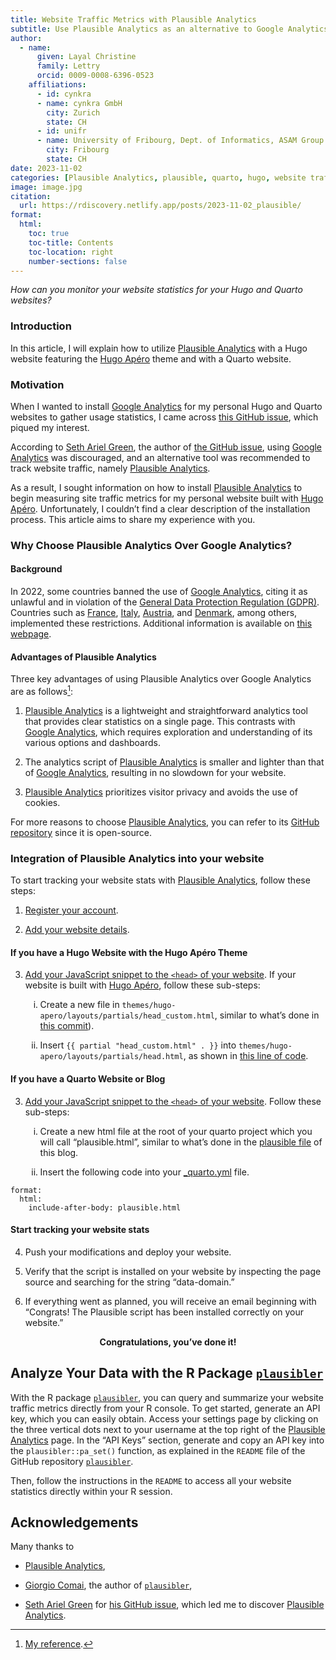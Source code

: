 ```yaml
---
title: Website Traffic Metrics with Plausible Analytics
subtitle: Use Plausible Analytics as an alternative to Google Analytics
author:
  - name:
      given: Layal Christine
      family: Lettry
      orcid: 0009-0008-6396-0523
    affiliations:
      - id: cynkra
      - name: cynkra GmbH
        city: Zurich
        state: CH
      - id: unifr
      - name: University of Fribourg, Dept. of Informatics, ASAM Group
        city: Fribourg
        state: CH
date: 2023-11-02
categories: [Plausible Analytics, plausible, quarto, hugo, website traffic metrics, Google Analytics]
image: image.jpg
citation: 
  url: https://rdiscovery.netlify.app/posts/2023-11-02_plausible/
format:
  html:
    toc: true
    toc-title: Contents
    toc-location: right
    number-sections: false
---
```


*How can you monitor your website statistics for your Hugo and Quarto websites?*

### Introduction
In this article, I will explain how to utilize [Plausible Analytics](https://plausible.io) with a Hugo website featuring the [Hugo Apéro](https://hugo-apero-docs.netlify.app) theme and with a Quarto website.

### Motivation
When I wanted to install [Google Analytics](https://analytics.google.com/analytics/web/provision/#/provision) for my personal Hugo and Quarto websites to gather usage statistics, I came across [this GitHub issue](https://github.com/rstudio/blogdown/issues/731), which piqued my interest.

According to [Seth Ariel Green](https://github.com/setgree), the author of [the GitHub issue](https://github.com/rstudio/blogdown/issues/731), using [Google Analytics](https://analytics.google.com/analytics/web/provision/#/provision) was discouraged, and an alternative tool was recommended to track website traffic, namely [Plausible Analytics](https://plausible.io).

As a result, I sought information on how to install [Plausible Analytics](https://plausible.io) to begin measuring site traffic metrics for my personal website built with [Hugo Apéro](https://hugo-apero-docs.netlify.app). Unfortunately, I couldn't find a clear description of the installation process. This article aims to share my experience with you.

### Why Choose Plausible Analytics Over Google Analytics?

#### Background
In 2022, some countries banned the use of [Google Analytics](https://analytics.google.com/analytics/web/provision/#/provision), citing it as unlawful and in violation of the [General Data Protection Regulation (GDPR)](https://gdpr.eu/what-is-gdpr/#:~:text=The%20General%20Data%20Protection%20Regulation,to%20people%20in%20the%20EU.). Countries such as [France](https://www.cnil.fr/en/use-google-analytics-and-data-transfers-united-states-cnil-orders-website-manageroperator-comply), [Italy](https://www.cpomagazine.com/data-protection/italy-bans-google-analytics-over-improper-eu-us-data-transfers/), [Austria](https://matomo.org/blog/2022/01/google-analytics-gdpr-violation/), and [Denmark](https://cookie-script.com/privacy-laws/danish-dpa-outlaws-using-google-analytics), among others, implemented these restrictions. Additional information is available on [this webpage](https://plausible.io/blog/google-analytics-illegal).

#### Advantages of Plausible Analytics
Three key advantages of using Plausible Analytics over Google Analytics are as follows[^1]:

1. [Plausible Analytics](https://plausible.io) is a lightweight and straightforward analytics tool that provides clear statistics on a single page. This contrasts with [Google Analytics](https://analytics.google.com/analytics/web/provision/#/provision), which requires exploration and understanding of its various options and dashboards.

2. The analytics script of [Plausible Analytics](https://plausible.io) is smaller and lighter than that of [Google Analytics](https://analytics.google.com/analytics/web/provision/#/provision), resulting in no slowdown for your website.

3. [Plausible Analytics](https://plausible.io) prioritizes visitor privacy and avoids the use of cookies.

For more reasons to choose [Plausible Analytics](https://plausible.io), you can refer to its [GitHub repository](https://github.com/plausible/analytics/) since it is open-source.

[^1]: [My reference](https://plausible.io/simple-web-analytics).

### Integration of Plausible Analytics into your website 

To start tracking your website stats with [Plausible Analytics](https://plausible.io), follow these steps:

1. [Register your account](https://plausible.io/docs/register-account).

2. [Add your website details](https://plausible.io/docs/add-website).

#### If you have a Hugo Website with the Hugo Apéro Theme

3. [Add your JavaScript snippet to the `<head>` of your website](https://plausible.io/docs/plausible-script). If your website is built with [Hugo Apéro](https://hugo-apero-docs.netlify.app), follow these sub-steps:

    i) Create a new file in `themes/hugo-apero/layouts/partials/head_custom.html`, similar to what's done in [this commit](https://github.com/Layalchristine24/Layalchristine24.github.io/commit/b223aef03f779a6708450815fa29015425498679)).
    
    ii) Insert `{{ partial "head_custom.html" . }}` into `themes/hugo-apero/layouts/partials/head.html`, as shown in [this line of code](https://github.com/Layalchristine24/Layalchristine24.github.io/blob/9d677ec48047c31eb84076725c547e877cd6c0fc/themes/hugo-apero/layouts/partials/head.html#L3).


#### If you have a Quarto Website or Blog

3. [Add your JavaScript snippet to the `<head>` of your website](https://plausible.io/docs/plausible-script). Follow these sub-steps:


    i) Create a new html file at the root of your quarto project which you will call "plausible.html", similar to what's done in the [plausible file](https://github.com/Layalchristine24/rdiscovery/blob/main/plausible.html) of this blog.
    
    ii) Insert the following code into your [_quarto.yml](https://github.com/Layalchristine24/rdiscovery/blob/c5467f0c66732df26cf81f87ce6eb289db4b3c9b/_quarto.yml#L84) file.
    

```
format:
  html:
    include-after-body: plausible.html
```


#### Start tracking your website stats

4. Push your modifications and deploy your website.

5. Verify that the script is installed on your website by inspecting the page source and searching for the string "data-domain."

6. If everything went as planned, you will receive an email beginning with "Congrats! The Plausible script has been installed correctly on your website."

<p style="text-align: center; font-weight: bold;">Congratulations, you've done it!</p>

## Analyze Your Data with the R Package [`plausibler`](https://github.com/giocomai/plausibler)

With the R package [`plausibler`](https://github.com/giocomai/plausibler), you can query and summarize your website traffic metrics directly from your R console. To get started, generate an API key, which you can easily obtain. Access your settings page by clicking on the three vertical dots next to your username at the top right of the [Plausible Analytics](https://plausible.io) page. In the "API Keys" section, generate and copy an API key into the `plausibler::pa_set()` function, as explained in the `README` file of the GitHub repository [`plausibler`](https://github.com/giocomai/plausibler).

Then, follow the instructions in the `README` to access all your website statistics directly within your R session.

## Acknowledgements

Many thanks to 

 - [Plausible Analytics](https://plausible.io), 
 
 - [Giorgio Comai](https://github.com/giocomai), the author of [`plausibler`](https://github.com/giocomai/plausibler),
 
 - [Seth Ariel Green](https://github.com/setgree) for [his GitHub issue](https://github.com/rstudio/blogdown/issues/731), which led me to discover [Plausible Analytics](https://plausible.io).


